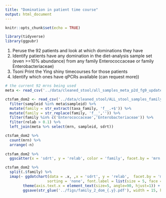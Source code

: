 ```yaml
---
title: "Domination in patient time course"
output: html_document
---
```


```r
knitr::opts_chunk$set(echo = TRUE)
```

```r
library(tidyverse)
library(ggpubr)
```

1.	Peruse the 92 patients and look at which dominations they have
2.	Identify patients have any domination in the diet-analysis sample set (even >=10% abundance) from any family Enterococcaceae or family Enterobacteriaceae)
3.	Tsoni Print the Ying shiny timecourses for those patients
4.	Identify which ones have qPCRs available (can request more))

```r
# the current 92 mrns being used
meta <- read_csv('../data/cleaned_stool/all_samples_meta_p2d_fg9_updated.csv') 
```


```r
ctsfam_dom2 <- read_csv('../data/cleaned_stool/ALL_stool_samples_family_counts.csv') %>% 
  filter(sampleid %in% meta$sampleid) %>% 
  mutate(family = str_extract(taxa_family, 'f__.+$')) %>% 
  mutate(family = str_replace(family, 'f__','')) %>% 
  filter(family %in% c('Enterococcaceae','Enterobacteriaceae')) %>% 
  filter(relab > 0.1) %>% 
  left_join(meta %>% select(mrn, sampleid, sdrt))

ctsfam_dom2 %>% 
  count(mrn) %>% 
  arrange(-n)
 
ctsfam_dom2 %>% 
  ggscatter(x = 'sdrt', y = 'relab', color = 'family', facet.by = 'mrn', palette = 'nejm') 

ctsfam_dom2 %>% 
  split(.$family) %>% 
  imap(~ ggdotchart(data = .x, ,x = 'sdrt', y = 'relab',  facet.by = 'mrn',  add = "segments",
                   sorting = 'none', font.label = list(size = 5, face = "plain")) +
        theme(axis.text.x = element_text(size=5, angle=90, hjust=1)) +
        ggsave(str_glue('../figs/family_2_dom_{.y}.pdf'), width = 15, height = 7))
```


